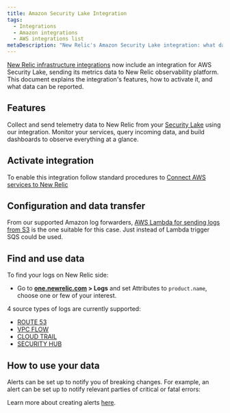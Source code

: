 ```yaml
---
title: Amazon Security Lake Integration
tags:
  - Integrations
  - Amazon integrations
  - AWS integrations list
metaDescription: "New Relic's Amazon Security Lake integration: what data it reports, and how to enable it."
---
```


[New Relic infrastructure integrations](/docs/infrastructure/integrations-getting-started/getting-started/introduction-infrastructure-integrations) 
now include an integration for AWS Security Lake, sending its metrics data to New Relic 
observability platform. This document explains the integration's features, how to activate it, and what data can be reported.

## Features

Collect and send telemetry data to New Relic from your 
[Security Lake](https://aws.amazon.com/security-lake/)
using our integration. Monitor your services, query incoming data, and build dashboards to observe everything at a glance.

## Activate integration

To enable this integration follow standard procedures 
to [Connect AWS services to New Relic](/docs/infrastructure/infrastructure-integrations/getting-started/connect-aws-integrations-infrastructure)

## Configuration and data transfer

From our supported Amazon log forwarders, [AWS Lambda for sending logs from 
S3](https://docs.newrelic.com/docs/logs/forward-logs/aws-lambda-sending-logs-s3/) is the one suitable for this case.
Just instead of Lambda trigger SQS could be used.

## Find and use data

To find your logs on New Relic side:

* Go to **[one.newrelic.com](https://one.newrelic.com/all-capabilities) > Logs** and set Attributes to `product.name`, choose one or few of 
your interest.

4 source types of logs are currently supported:
* [ROUTE 53](https://docs.aws.amazon.com/Route53/latest/DeveloperGuide/logging-monitoring.html)
* [VPC FLOW](https://docs.aws.amazon.com/vpc/latest/userguide/flow-logs.html)
* [CLOUD TRAIL](https://docs.aws.amazon.com/awscloudtrail/latest/userguide/cloudtrail-getting-started.html)
* [SECURITY HUB](https://docs.aws.amazon.com/securityhub/latest/userguide/what-is-securityhub.html)

## How to use your data

<CollapserGroup>
  <Collapser
    className="freq-link"
    id="alerts"
    title="Create alerts"
  >
Alerts can be set up to notify you of breaking changes. For example, an alert can be set up to notify relevant parties of critical or fatal errors:

Learn more about creating alerts [here](/docs/alerts-applied-intelligence/new-relic-alerts/learn-alerts/introduction-alerts/).
  </Collapser>

</CollapserGroup>
